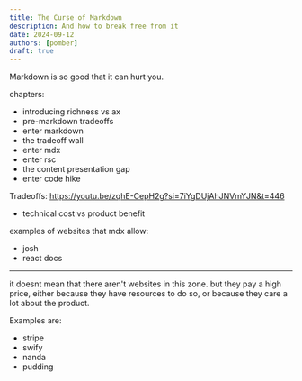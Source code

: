 ```yaml
---
title: The Curse of Markdown
description: And how to break free from it
date: 2024-09-12
authors: [pomber]
draft: true
---
```


Markdown is so good that it can hurt you.

chapters:

- introducing richness vs ax
- pre-markdown tradeoffs
- enter markdown
- the tradeoff wall
- enter mdx
- enter rsc
- the content presentation gap
- enter code hike

Tradeoffs: https://youtu.be/zqhE-CepH2g?si=7iYgDUjAhJNVmYJN&t=446

- technical cost vs product benefit

examples of websites that mdx allow:

- josh
- react docs

---

it doesnt mean that there aren't websites in this zone. but they pay a high price, either because they have resources to do so, or because they care a lot about the product.

Examples are:

- stripe
- swify
- nanda
- pudding

